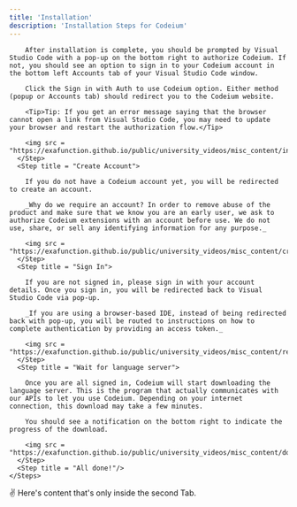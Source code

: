 ```yaml
---
title: 'Installation'
description: 'Installation Steps for Codeium'
---
```

<Tabs>
  <Tab title="Visual Studio Code">
    <Steps>
      <Step title = "Authorize">

        After installation is complete, you should be prompted by Visual Studio Code with a pop-up on the bottom right to authorize Codeium. If not, you should see an option to sign in to your Codeium account in the bottom left Accounts tab of your Visual Studio Code window.
        
        Click the Sign in with Auth to use Codeium option. Either method (popup or Accounts tab) should redirect you to the Codeium website.
        
        <Tip>Tip: If you get an error message saying that the browser cannot open a link from Visual Studio Code, you may need to update your browser and restart the authorization flow.</Tip>

        <img src = "https://exafunction.github.io/public/university_videos/misc_content/installation_auth.png"/>
      </Step>
      <Step title = "Create Account">

        If you do not have a Codeium account yet, you will be redirected to create an account.
        
        _Why do we require an account? In order to remove abuse of the product and make sure that we know you are an early user, we ask to authorize Codeium extensions with an account before use. We do not use, share, or sell any identifying information for any purpose._

        <img src = "https://exafunction.github.io/public/university_videos/misc_content/create.png"/>
      </Step>
      <Step title = "Sign In">

        If you are not signed in, please sign in with your account details. Once you sign in, you will be redirected back to Visual Studio Code via pop-up.
        
        _If you are using a browser-based IDE, instead of being redirected back with pop-up, you will be routed to instructions on how to complete authentication by providing an access token._

        <img src = "https://exafunction.github.io/public/university_videos/misc_content/redirect.png"/>
      </Step>
      <Step title = "Wait for language server">

        Once you are all signed in, Codeium will start downloading the language server. This is the program that actually communicates with our APIs to let you use Codeium. Depending on your internet connection, this download may take a few minutes.
        
        You should see a notification on the bottom right to indicate the progress of the download.

        <img src = "https://exafunction.github.io/public/university_videos/misc_content/download.png"/>
      </Step>
      <Step title = "All done!"/>
    </Steps>

  </Tab>
  <Tab title="Jetbrains">
    ✌️ Here's content that's only inside the second Tab.
  </Tab>
</Tabs>